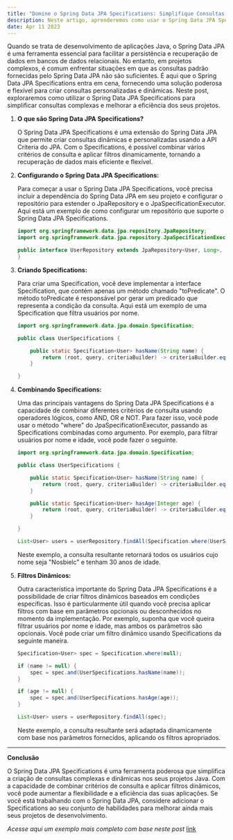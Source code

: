 ```yaml
---
title: "Domine o Spring Data JPA Specifications: Simplifique Consultas Complexas em seus Projetos"
description: Neste artigo, aprenderemos como usar o Spring Data JPA Specifications para criar consultas dinâmicas e complexas com facilidade, aumentando a flexibilidade e a eficiência dos seus projetos de desenvolvimento.
date: Apr 11 2023
---
```


Quando se trata de desenvolvimento de aplicações Java, o Spring Data JPA é uma ferramenta essencial para facilitar a persistência e recuperação de dados em bancos de dados relacionais. No entanto, em projetos complexos, é comum enfrentar situações em que as consultas padrão fornecidas pelo Spring Data JPA não são suficientes. É aqui que o Spring Data JPA Specifications entra em cena, fornecendo uma solução poderosa e flexível para criar consultas personalizadas e dinâmicas. Neste post, exploraremos como utilizar o Spring Data JPA Specifications para simplificar consultas complexas e melhorar a eficiência dos seus projetos.

1. **O que são Spring Data JPA Specifications?**

    O Spring Data JPA Specifications é uma extensão do Spring Data JPA que permite criar consultas dinâmicas e personalizadas usando a API Criteria do JPA. Com o Specifications, é possível combinar vários critérios de consulta e aplicar filtros dinamicamente, tornando a recuperação de dados mais eficiente e flexível.

2. **Configurando o Spring Data JPA Specifications:**

    Para começar a usar o Spring Data JPA Specifications, você precisa incluir a dependência do Spring Data JPA em seu projeto e configurar o repositório para estender o JpaRepository e o JpaSpecificationExecutor. Aqui está um exemplo de como configurar um repositório que suporte o Spring Data JPA Specifications.

    ```java
    import org.springframework.data.jpa.repository.JpaRepository;
    import org.springframework.data.jpa.repository.JpaSpecificationExecutor;

    public interface UserRepository extends JpaRepository<User, Long>, JpaSpecificationExecutor<User> {
    }
    ```

3. **Criando Specifications:**

    Para criar uma Specification, você deve implementar a interface Specification, que contém apenas um método chamado "toPredicate". O método toPredicate é responsável por gerar um predicado que representa a condição da consulta. Aqui está um exemplo de uma Specification que filtra usuários por nome.

    ```java
    import org.springframework.data.jpa.domain.Specification;

    public class UserSpecifications {

        public static Specification<User> hasName(String name) {
            return (root, query, criteriaBuilder) -> criteriaBuilder.equal(root.get("name"), name);
        }

    }
    ```

4. **Combinando Specifications:**

    Uma das principais vantagens do Spring Data JPA Specifications é a capacidade de combinar diferentes critérios de consulta usando operadores lógicos, como AND, OR e NOT. Para fazer isso, você pode usar o método "where" do JpaSpecificationExecutor, passando as Specifications combinadas como argumento. Por exemplo, para filtrar usuários por nome e idade, você pode fazer o seguinte.

    ```java
    import org.springframework.data.jpa.domain.Specification;

    public class UserSpecifications {

        public static Specification<User> hasName(String name) {
            return (root, query, criteriaBuilder) -> criteriaBuilder.equal(root.get("name"), name);
        }

        public static Specification<User> hasAge(Integer age) {
            return (root, query, criteriaBuilder) -> criteriaBuilder.equal(root.get("age"), age);
        }

    }
    ```

    ```java
    List<User> users = userRepository.findAll(Specification.where(UserSpecifications.hasName("Nosbielc")).and(UserSpecifications.hasAge(30)));
    ```

    Neste exemplo, a consulta resultante retornará todos os usuários cujo nome seja "Nosbielc" e tenham 30 anos de idade.

5. **Filtros Dinâmicos:**

    Outra característica importante do Spring Data JPA Specifications é a possibilidade de criar filtros dinâmicos baseados em condições específicas. Isso é particularmente útil quando você precisa aplicar filtros com base em parâmetros opcionais ou desconhecidos no momento da implementação. Por exemplo, suponha que você queira filtrar usuários por nome e idade, mas ambos os parâmetros são opcionais. Você pode criar um filtro dinâmico usando Specifications da seguinte maneira.

    ```java
    Specification<User> spec = Specification.where(null);

    if (name != null) {
        spec = spec.and(UserSpecifications.hasName(name));
    }

    if (age != null) {
        spec = spec.and(UserSpecifications.hasAge(age));
    }

    List<User> users = userRepository.findAll(spec);
    ```

    Neste exemplo, a consulta resultante será adaptada dinamicamente com base nos parâmetros fornecidos, aplicando os filtros apropriados.

---

**Conclusão**

O Spring Data JPA Specifications é uma ferramenta poderosa que simplifica a criação de consultas complexas e dinâmicas nos seus projetos Java. Com a capacidade de combinar critérios de consulta e aplicar filtros dinâmicos, você pode aumentar a flexibilidade e a eficiência das suas aplicações. Se você está trabalhando com o Spring Data JPA, considere adicionar o Specifications ao seu conjunto de habilidades para melhorar ainda mais seus projetos de desenvolvimento.

_Acesse aqui um exemplo mais completo com base neste post_ [link](https://github.com/Nosbielc/blog-spring-data-jpa-specification)